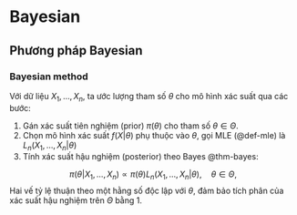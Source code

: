 # Bayesian

## Phương pháp Bayesian

:::{#def-bayesian-method}
### Bayesian method
Với dữ liệu $X_1,\ldots,X_n,$
ta
ước lượng tham số $\theta$ cho mô hình xác suất qua các bước:

1. Gán xác suất tiên nghiệm (prior) $\pi(\theta)$ cho tham số $\theta\in\Theta.$
2. Chọn mô hình xác suất $f(X|\theta)$ phụ thuộc vào $\theta,$
gọi MLE (@def-mle) là $L_n(X_1,\ldots,X_n|\theta)$
3. Tính xác suất hậu nghiệm (posterior) theo Bayes @thm-bayes:

$$
\pi(\theta|X_1,\ldots,X_n)
\propto
\pi(\theta)
L_n(X_1,\ldots,X_n|\theta),
\quad\theta\in\Theta
,
$$
Hai vế tỷ lệ thuận theo một hằng số độc lập với $\theta,$
đảm bảo tích phân của xác suất hậu nghiệm trên $\Theta$ bằng $1.$
:::

